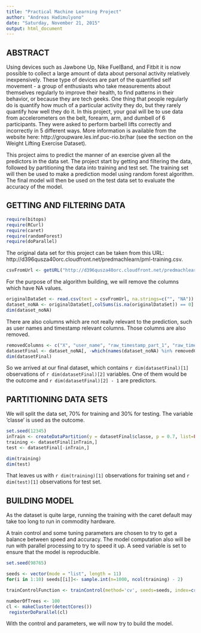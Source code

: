 ```yaml
---
title: "Practical Machine Learning Project"
author: "Andreas Hadimulyono"
date: "Saturday, November 21, 2015"
output: html_document
---
```


## ABSTRACT

Using devices such as Jawbone Up, Nike FuelBand, and Fitbit it is now possible to collect a large amount of data about personal activity relatively inexpensively. These type of devices are part of the quantified self movement - a group of enthusiasts who take measurements about themselves regularly to improve their health, to find patterns in their behavior, or because they are tech geeks. One thing that people regularly do is quantify how much of a particular activity they do, but they rarely quantify how well they do it. In this project, your goal will be to use data from accelerometers on the belt, forearm, arm, and dumbell of 6 participants. They were asked to perform barbell lifts correctly and incorrectly in 5 different ways. More information is available from the website here: http://groupware.les.inf.puc-rio.br/har (see the section on the Weight Lifting Exercise Dataset).

This project aims to predict the manner of an exercise given all the predictors in the data set. The project start by getting and filtering the data, followed by partitioning the data into training and test set. The training set will then be used to make a prediction model using random forest algorithm. The final model will then be used on the test data set to evaluate the accuracy of the model.

## GETTING AND FILTERING DATA

``` r
require(bitops)
require(RCurl)
require(caret)
require(randomForest)
require(doParallel)

```

The original data set for this project can be taken from this URL: http://d396qusza40orc.cloudfront.net/predmachlearn/pml-training.csv.

``` r
csvFromUrl <- getURL("http://d396qusza40orc.cloudfront.net/predmachlearn/pml-training.csv")
```

For the purpose of the algorithm building, we will remove the columns which have NA values.

``` r

originalDataSet <- read.csv(text = csvFromUrl, na.strings=c("", "NA"))
dataset_noNA <- originalDataSet[,colSums(is.na(originalDataSet)) == 0]
dim(dataset_noNA)

```

There are also columns which are not really relevant to the prediction, such as user names and timestamp relevant columns. Those columns are also removed. 


``` r

removedColumns <- c("X", "user_name", "raw_timestamp_part_1", "raw_timestamp_part_2", "cvtd_timestamp", "new_window", "num_window")
datasetFinal <- dataset_noNA[, -which(names(dataset_noNA) %in% removedColumns)]
dim(datasetFinal)

```

So we arrived at our final dataset, which contains `r dim(datasetFinal)[1]` observations of `r dim(datasetFinal)[2]` variables. One of them would be the outcome and `r dim(datasetFinal)[2] - 1` are predictors.

## PARTITIONING DATA SETS

We will split the data set, 70% for training and 30% for testing. The variable 'classe' is used as the outcome.


``` r

set.seed(12345)
inTrain <- createDataPartition(y = datasetFinal$classe, p = 0.7, list=FALSE)
training <- datasetFinal[inTrain,]
test <- datasetFinal[-inTrain,]

dim(training)
dim(test)

```

That leaves us with `r dim(training)[1]` observations for training set and `r dim(test)[1]` observations for test set.


## BUILDING MODEL

As the dataset is quite large, running the training with the caret default may take too long to run in commodity hardware.

A train control and some tuning parameters are chosen to try to get a balance between speed and accuracy. The model computation also will be run with parallel processing to try to speed it up. A seed variable is set to ensure that the model is reproducible.


``` r
set.seed(98765)

seeds <- vector(mode = "list", length = 11)
for(i in 1:10) seeds[[i]]<- sample.int(n=1000, ncol(training) - 2)

trainControlFunction <- trainControl(method='cv', seeds=seeds, index=createFolds(training$classe))

numberOfTrees <- 100
cl <- makeCluster(detectCores())
 registerDoParallel(cl)
```

With the control and parameters, we will now try to build the model.

``` r



```








